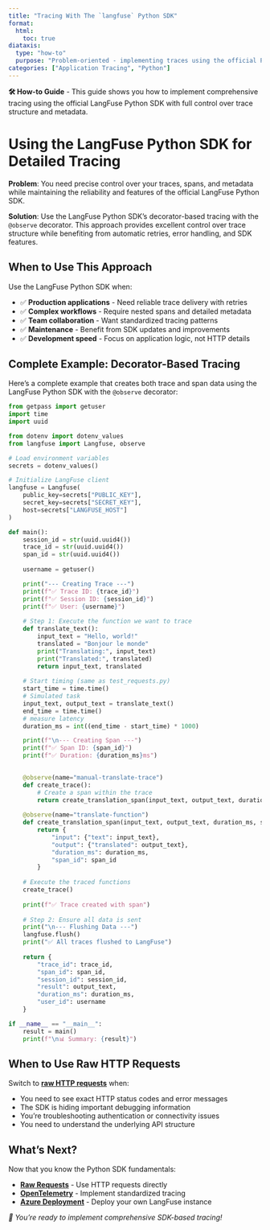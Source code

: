 ```yaml
---
title: "Tracing With The `langfuse` Python SDK"
format:
  html:
    toc: true
diataxis:
  type: "how-to"
  purpose: "Problem-oriented - implementing traces using the official Python SDK"
categories: ["Application Tracing", "Python"]
---
```


::: {.callout-note icon="false"}
**🛠️ How-to Guide** - This guide shows you how to implement comprehensive tracing using the official LangFuse Python SDK with full control over trace structure and metadata.
:::

# Using the LangFuse Python SDK for Detailed Tracing

**Problem**: You need precise control over your traces, spans, and metadata while maintaining the reliability and features of the official LangFuse Python SDK.

**Solution**: Use the LangFuse Python SDK's decorator-based tracing with the `@observe` decorator. This approach provides excellent control over trace structure while benefiting from automatic retries, error handling, and SDK features.

## When to Use This Approach

Use the LangFuse Python SDK when:

- ✅ **Production applications** - Need reliable trace delivery with retries
- ✅ **Complex workflows** - Require nested spans and detailed metadata
- ✅ **Team collaboration** - Want standardized tracing patterns
- ✅ **Maintenance** - Benefit from SDK updates and improvements
- ✅ **Development speed** - Focus on application logic, not HTTP details

## Complete Example: Decorator-Based Tracing

Here's a complete example that creates both trace and span data using the LangFuse Python SDK with the `@observe` decorator:

```python
from getpass import getuser
import time
import uuid

from dotenv import dotenv_values
from langfuse import Langfuse, observe

# Load environment variables
secrets = dotenv_values()

# Initialize LangFuse client
langfuse = Langfuse(
    public_key=secrets["PUBLIC_KEY"],
    secret_key=secrets["SECRET_KEY"],
    host=secrets["LANGFUSE_HOST"]
)

def main():
    session_id = str(uuid.uuid4())
    trace_id = str(uuid.uuid4())
    span_id = str(uuid.uuid4())
    
    username = getuser()

    print("--- Creating Trace ---")
    print(f"✅ Trace ID: {trace_id}")
    print(f"✅ Session ID: {session_id}")
    print(f"✅ User: {username}")
    
    # Step 1: Execute the function we want to trace
    def translate_text():
        input_text = "Hello, world!"
        translated = "Bonjour le monde"
        print("Translating:", input_text)
        print("Translated:", translated)
        return input_text, translated
    
    # Start timing (same as test_requests.py)
    start_time = time.time()
    # Simulated task
    input_text, output_text = translate_text()
    end_time = time.time()
    # measure latency
    duration_ms = int((end_time - start_time) * 1000)

    print(f"\n--- Creating Span ---")
    print(f"✅ Span ID: {span_id}")
    print(f"✅ Duration: {duration_ms}ms")
    

    @observe(name="manual-translate-trace")
    def create_trace():
        # Create a span within the trace
        return create_translation_span(input_text, output_text, duration_ms, span_id)
    
    @observe(name="translate-function")
    def create_translation_span(input_text, output_text, duration_ms, span_id):
        return {
            "input": {"text": input_text},
            "output": {"translated": output_text},
            "duration_ms": duration_ms,
            "span_id": span_id
        }
    
    # Execute the traced functions
    create_trace()
    
    print(f"✅ Trace created with span")
    
    # Step 2: Ensure all data is sent
    print("\n--- Flushing Data ---")
    langfuse.flush()
    print("✅ All traces flushed to LangFuse")
    
    return {
        "trace_id": trace_id,
        "span_id": span_id,
        "session_id": session_id,
        "result": output_text,
        "duration_ms": duration_ms,
        "user_id": username
    }

if __name__ == "__main__":
    result = main()
    print(f"\n📊 Summary: {result}")

```

## When to Use Raw HTTP Requests

Switch to **[raw HTTP requests](raw-requests.qmd)** when:

- You need to see exact HTTP status codes and error messages
- The SDK is hiding important debugging information
- You're troubleshooting authentication or connectivity issues
- You need to understand the underlying API structure

## What's Next?

Now that you know the Python SDK fundamentals:

- **[Raw Requests](raw-requests.qmd)** - Use HTTP requests directly
- **[OpenTelemetry](opentelemetry.qmd)** - Implement standardized tracing
- **[Azure Deployment](azure-deployment.qmd)** - Deploy your own LangFuse instance

*🎯 You're ready to implement comprehensive SDK-based tracing!* 